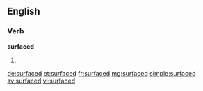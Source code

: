 ==English==

===Verb===
'''surfaced'''

# {{past of|surface}}

[[de:surfaced]]
[[et:surfaced]]
[[fr:surfaced]]
[[mg:surfaced]]
[[simple:surfaced]]
[[sv:surfaced]]
[[vi:surfaced]]